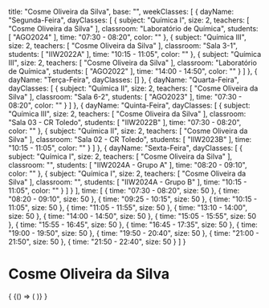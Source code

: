   title: "Cosme Oliveira da Silva",
  base: "",
  weekClasses: [
    {
      dayName: "Segunda-Feira",
      dayClasses: [
        {
          subject: "Química I",
          size: 2,
          teachers: [
            "Cosme Oliveira da Silva"
          ],
          classroom: "Laboratório de Química",
          students: [
            "AGO2024"
          ],
          time: "07:30 - 08:20",
          color: ""
        },
        {
          subject: "Química III",
          size: 2,
          teachers: [
            "Cosme Oliveira da Silva"
          ],
          classroom: "Sala 3-1",
          students: [
            "IIW2022A"
          ],
          time: "10:15 - 11:05",
          color: ""
        },
        {
          subject: "Química III",
          size: 2,
          teachers: [
            "Cosme Oliveira da Silva"
          ],
          classroom: "Laboratório de Química",
          students: [
            "AGO2022"
          ],
          time: "14:00 - 14:50",
          color: ""
        }
      ]
    },
    {
      dayName: "Terça-Feira",
      dayClasses: []
    },
    {
      dayName: "Quarta-Feira",
      dayClasses: [
        {
          subject: "Química II",
          size: 2,
          teachers: [
            "Cosme Oliveira da Silva"
          ],
          classroom: "Sala 6-2",
          students: [
            "AGO2023"
          ],
          time: "07:30 - 08:20",
          color: ""
        }
      ]
    },
    {
      dayName: "Quinta-Feira",
      dayClasses: [
        {
          subject: "Química III",
          size: 2,
          teachers: [
            "Cosme Oliveira da Silva"
          ],
          classroom: "Sala 03 - CR Toledo",
          students: [
            "IIW2022B"
          ],
          time: "07:30 - 08:20",
          color: ""
        },
        {
          subject: "Química II",
          size: 2,
          teachers: [
            "Cosme Oliveira da Silva"
          ],
          classroom: "Sala 02 - CR Toledo",
          students: [
            "IIW2023B"
          ],
          time: "10:15 - 11:05",
          color: ""
        }
      ]
    },
    {
      dayName: "Sexta-Feira",
      dayClasses: [
        {
          subject: "Química I",
          size: 2,
          teachers: [
            "Cosme Oliveira da Silva"
          ],
          classroom: "",
          students: [
            "IIW2024A - Grupo A"
          ],
          time: "08:20 - 09:10",
          color: ""
        },
        {
          subject: "Química I",
          size: 2,
          teachers: [
            "Cosme Oliveira da Silva"
          ],
          classroom: "",
          students: [
            "IIW2024A - Grupo B"
          ],
          time: "10:15 - 11:05",
          color: ""
        }
      ]
    }
  ],
  time: [
    {
      time: "07:30 - 08:20",
      size: 50
    },
    {
      time: "08:20 - 09:10",
      size: 50
    },
    {
      time: "09:25 - 10:15",
      size: 50
    },
    {
      time: "10:15 - 11:05",
      size: 50
    },
    {
      time: "11:05 - 11:55",
      size: 50
    },
    {
      time: "13:10 - 14:00",
      size: 50
    },
    {
      time: "14:00 - 14:50",
      size: 50
    },
    {
      time: "15:05 - 15:55",
      size: 50
    },
    {
      time: "15:55 - 16:45",
      size: 50
    },
    {
      time: "16:45 - 17:35",
      size: 50
    },
    {
      time: "19:00 - 19:50",
      size: 50
    },
    {
      time: "19:50 - 20:40",
      size: 50
    },
    {
      time: "21:00 - 21:50",
      size: 50
    },
    {
      time: "21:50 - 22:40",
      size: 50
    }
  ]
}

# Cosme Oliveira da Silva

<div>
  {
    <BrowserOnly>
      {() => (
        <Grid
          title={data.title}
          weekClasses={data.weekClasses}
          time={data.time}
        />
      )}
    </BrowserOnly>
  }
</div>
